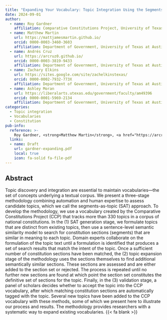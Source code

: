 ```yaml
---
title: "Expanding Your Vocabulary: Topic Integration Using the Segments-as-Topics (SAT) Approach"
date: 2024-09-01
author:
  - name: Roy Gardner
    affiliation: Comparative Constitutions Project, University of Texas at Austin
  - name: Matthew Martin
    url: https://mattjamesmartin.github.io/
    orcid: 0000-0003-3460-3603
    affiliation: Department of Government, University of Texas at Austin
  - name: Andrés Cruz
    url: https://arcruz0.github.io/
    orcid: 0000-0003-3819-9433
    affiliation: Department of Government, University of Texas at Austin
  - name: Zachary Elkins
    url: https://sites.google.com/site/zachelkinstexas/
    orcid: 0000-0002-7932-773X
    affiliation: Department of Government, University of Texas at Austin
  - name: Ashley Moran
    url: https://liberalarts.utexas.edu/government/faculty/am49396
    orcid: 0000-0001-5969-2134
    affiliation: Department of Government, University of Texas at Austin
categories: 
  - Topic integration
  - Vocabularies
  - Constitution
pub-info:
  reference: >-
    Roy Gardner, <strong>Matthew Martin</strong>, <a href="https://arcruz0.github.io/">Andrés Cruz</a>, <a href="https://site.google.com/site/zachelkinstexas/">Zachary Elkins</a>, and <a href="https://liberalarts.utexas.edu/government/faculty/am49396">Ashley Moran</a>. “Expanding Your Vocabulary: Topic Integration Using the Segments-as-Topics (SAT) Approach.”
  links:
  - name: Draft
    url: gardner-expanding.pdf
    local: true
    icon: fa-solid fa-file-pdf
---
```


## Abstract

Topic discovery and integration are essential to maintain vocabularies—the set of concepts underlying a textual corpus. We present a three-stage methodology combining automation and human expertise to assess candidate topics, which we call the segments-as-topic (SAT) approach. To develop the methodology, we use a vocabulary created by the Comparative Constitutions Project (CCP) that tracks more than 330 topics in a corpus of national constitutions. In the (1) SAT generation stage, we formulate topics that are distinct from existing topics, then use a sentence-level semantic similarity model to search for constitution sections (segments) that are similar in meaning to each topic. Domain experts collaborate on the formulation of the topic text until a formulation is identified that produces a set of search results that match the intent of the topic. Once a sufficient number of constitution sections have been matched, the (2) topic expansion stage of the methodology uses the sections themselves to find additional semantically similar sections. These sections are assessed and are either added to the section set or rejected. The process is repeated until no further new sections are found at which point the section set constitutes the definitive set of sections for the topic. Finally, in the (3) validation stage, a panel of scholars decides whether to accept the topic into the CCP vocabulary, after which matching constitution sections are automatically tagged with the topic. Several new topics have been added to the CCP vocabulary with these methods, some of which we present here to illustrate our process and results. The methodology provides researchers with a systematic way to expand existing vocabularies. {{< fa blank >}}
